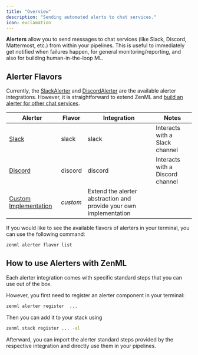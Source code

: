```yaml
---
title: "Overview"
description: "Sending automated alerts to chat services."
icon: exclamation
---
```


**Alerters** allow you to send messages to chat services (like Slack, Discord, Mattermost, etc.) from within your pipelines. This is useful to immediately get notified when failures happen, for general monitoring/reporting, and also for building human-in-the-loop ML.

## Alerter Flavors

Currently, the [SlackAlerter](/develop/stack-components/alerters/slack) and [DiscordAlerter](/develop/stack-components/alerters/discord) are the available alerter integrations. However, it is straightforward to extend ZenML and [build an alerter for other chat services](/develop/stack-components/alerters/custom).

| Alerter                                                    | Flavor   | Integration                                                        | Notes                            |
| ---------------------------------------------------------- | -------- | ------------------------------------------------------------------ | -------------------------------- |
| [Slack](/develop/stack-components/alerters/slack)                  | slack    | slack                                                              | Interacts with a Slack channel   |
| [Discord](/develop/stack-components/alerters/discord)              | discord  | discord                                                            | Interacts with a Discord channel |
| [Custom Implementation](/develop/stack-components/alerters/custom) | _custom_ | Extend the alerter abstraction and provide your own implementation |                                  |

If you would like to see the available flavors of alerters in your terminal, you can use the following command:

```bash
zenml alerter flavor list
```

## How to use Alerters with ZenML

Each alerter integration comes with specific standard steps that you can use out of the box.

However, you first need to register an alerter component in your terminal:

```bash
zenml alerter register  ...
```

Then you can add it to your stack using

```bash
zenml stack register ... -al
```

Afterward, you can import the alerter standard steps provided by the respective integration and directly use them in your pipelines.
